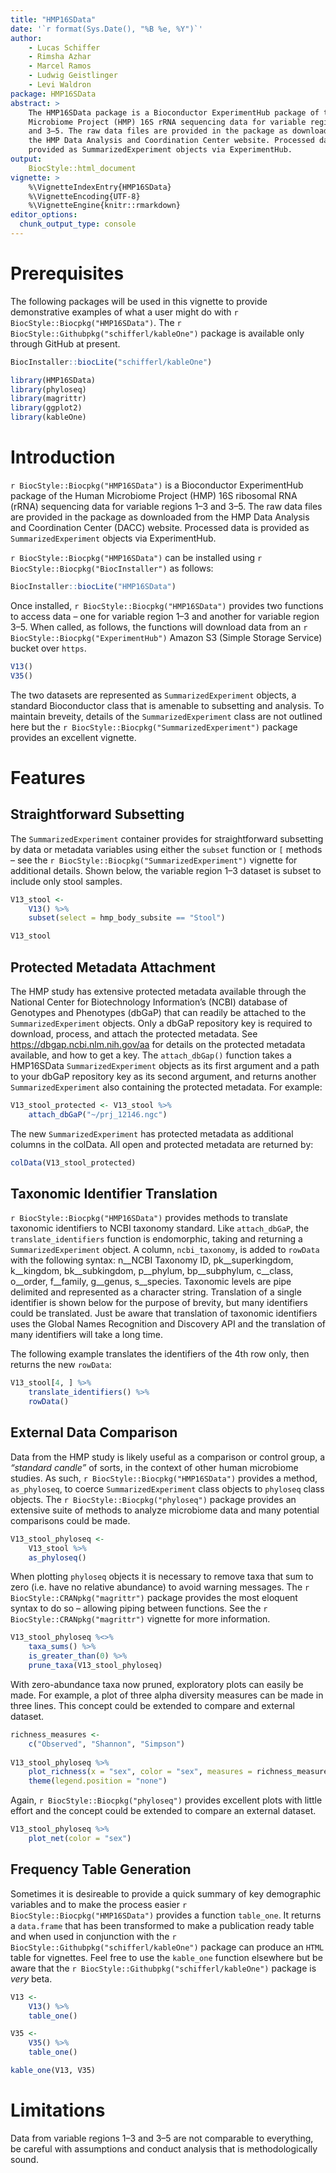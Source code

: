 ```yaml
---
title: "HMP16SData"
date: '`r format(Sys.Date(), "%B %e, %Y")`'
author:
    - Lucas Schiffer
    - Rimsha Azhar
    - Marcel Ramos
    - Ludwig Geistlinger
    - Levi Waldron
package: HMP16SData
abstract: >
    The HMP16SData package is a Bioconductor ExperimentHub package of the Human
    Microbiome Project (HMP) 16S rRNA sequencing data for variable regions 1–3
    and 3–5. The raw data files are provided in the package as downloaded from
    the HMP Data Analysis and Coordination Center website. Processed data is
    provided as SummarizedExperiment objects via ExperimentHub.
output:
    BiocStyle::html_document
vignette: >
    %\VignetteIndexEntry{HMP16SData}
    %\VignetteEncoding{UTF-8}
    %\VignetteEngine{knitr::rmarkdown}
editor_options: 
  chunk_output_type: console
---
```


# Prerequisites

The following packages will be used in this vignette to provide demonstrative
examples of what a user might do with `r BiocStyle::Biocpkg("HMP16SData")`. The
`r BiocStyle::Githubpkg("schifferl/kableOne")` package is available only through
GitHub at present.

```r
BiocInstaller::biocLite("schifferl/kableOne")

library(HMP16SData)
library(phyloseq)
library(magrittr)
library(ggplot2)
library(kableOne)
```

# Introduction

`r BiocStyle::Biocpkg("HMP16SData")` is a Bioconductor ExperimentHub package of
the Human Microbiome Project (HMP) 16S ribosomal RNA (rRNA) sequencing data for
variable regions 1–3 and 3–5. The raw data files are provided in the package as
downloaded from the HMP Data Analysis and Coordination Center (DACC) website. 
Processed data is provided as `SummarizedExperiment` objects via ExperimentHub.

`r BiocStyle::Biocpkg("HMP16SData")` can be installed using 
`r BiocStyle::Biocpkg("BiocInstaller")` as follows:

```r
BiocInstaller::biocLite("HMP16SData")
```

Once installed, `r BiocStyle::Biocpkg("HMP16SData")` provides two functions to 
access data – one for variable region 1–3 and another for variable region 3–5. 
When called, as follows, the functions will download data from an 
`r BiocStyle::Biocpkg("ExperimentHub")` Amazon S3 (Simple Storage Service) 
bucket over `https`.

```r
V13()
V35()
```

The two datasets are represented as `SummarizedExperiment` objects, a standard 
Bioconductor class that is amenable to subsetting and analysis. To maintain 
breveity, details of the `SummarizedExperiment` class are not outlined here but 
the `r BiocStyle::Biocpkg("SummarizedExperiment")` package provides an excellent
vignette.

# Features

## Straightforward Subsetting

The `SummarizedExperiment` container provides for straightforward subsetting by
data or metadata variables using either the `subset` function or `[` methods –
see the `r BiocStyle::Biocpkg("SummarizedExperiment")` vignette for additional
details. Shown below, the variable region 1–3 dataset is subset to include only
stool samples.

```r
V13_stool <-
    V13() %>%
    subset(select = hmp_body_subsite == "Stool")

V13_stool
```

## Protected Metadata Attachment

The HMP study has extensive protected metadata available through the National
Center for Biotechnology Information's (NCBI) database of Genotypes and
Phenotypes (dbGaP) that can readily be attached to the `SummarizedExperiment`
objects. Only a dbGaP repository key is required to download, process, and
attach the protected metadata. See <https://dbgap.ncbi.nlm.nih.gov/aa> for
details on the protected metadata available, and how to get a key. 
The `attach_dbGap()` function takes a HMP16SData `SummarizedExperiment`
objects as its first argument and a path to your dbGaP repository key as its
second argument, and returns another `SummarizedExperiment` also containing the 
protected metadata. For example:

```r
V13_stool_protected <- V13_stool %>%
    attach_dbGaP("~/prj_12146.ngc")
```

The new `SummarizedExperiment` has protected metadata as additional columns in 
the colData. All open and protected metadata are returned by:

```r
colData(V13_stool_protected)
```

## Taxonomic Identifier Translation

`r BiocStyle::Biocpkg("HMP16SData")` provides methods to translate 
taxonomic identifiers to NCBI taxonomy standard. Like `attach_dbGaP`, the `translate_identifiers` 
function is endomorphic, taking and returning a `SummarizedExperiment` object. A
column, `ncbi_taxonomy`, is added to `rowData` with the following syntax:
n__NCBI Taxonomy ID, pk__superkingdom, k__kingdom, bk__subkingdom, p__phylum,
bp__subphylum, c__class, o__order, f__family, g__genus, s__species. Taxonomic
levels are pipe delimited and represented as a character string. Translation of
a single identifier is shown below for the purpose of brevity, but many
identifiers could be translated. Just be aware that translation of taxonomic
identifiers uses the Global Names Recognition and Discovery API and the
translation of many identifiers will take a long time.

The following example translates the identifiers of the 4th row only, then returns
the new `rowData`:

```r
V13_stool[4, ] %>%
    translate_identifiers() %>%
    rowData()
```

## External Data Comparison

Data from the HMP study is likely useful as a comparison or control group, a 
_"standard candle"_ of sorts, in the context of other human microbiome studies.
As such, `r BiocStyle::Biocpkg("HMP16SData")` provides a method, `as_phyloseq`,
to coerce `SummarizedExperiment` class objects to `phyloseq` class objects. The
`r BiocStyle::Biocpkg("phyloseq")` package provides an extensive suite of 
methods to analyze microbiome data and many potential comparisons could be made.

```r
V13_stool_phyloseq <-
    V13_stool %>%
    as_phyloseq()
```

When plotting `phyloseq` objects it is necessary to remove taxa that sum to zero
(i.e. have no relative abundance) to avoid warning messages. The 
`r BiocStyle::CRANpkg("magrittr")` package provides the most eloquent syntax to
do so – allowing piping between functions. See the 
`r BiocStyle::CRANpkg("magrittr")` vignette for more information.

```r
V13_stool_phyloseq %<>%
    taxa_sums() %>% 
    is_greater_than(0) %>%
    prune_taxa(V13_stool_phyloseq)
```

With zero-abundance taxa now pruned, exploratory plots can easily be made. For 
example, a plot of three alpha diversity measures can be made in three lines.
This concept could be extended to compare and external dataset.

```r
richness_measures <-
    c("Observed", "Shannon", "Simpson")
    
V13_stool_phyloseq %>%
    plot_richness(x = "sex", color = "sex", measures = richness_measures) +
    theme(legend.position = "none")
```

Again, `r BiocStyle::Biocpkg("phyloseq")` provides excellent plots with little
effort and the concept could be extended to compare an external dataset.

```r
V13_stool_phyloseq %>%
    plot_net(color = "sex")
```

## Frequency Table Generation

Sometimes it is desireable to provide a quick summary of key demographic 
variables and to make the process easier `r BiocStyle::Biocpkg("HMP16SData")` 
provides a function `table_one`. It returns a `data.frame` that has been 
transformed to make a publication ready table and when used in conjunction with
the `r BiocStyle::Githubpkg("schifferl/kableOne")` package can produce an `HTML`
table for vignettes. Feel free to use the `kable_one` function elsewhere but be
aware that the `r BiocStyle::Githubpkg("schifferl/kableOne")` package is _very_
beta.

```r
V13 <-
    V13() %>%
    table_one()

V35 <-
    V35() %>%
    table_one()

kable_one(V13, V35)
```

# Limitations

Data from variable regions 1–3 and 3–5 are not comparable to everything, be 
careful with assumptions and conduct analysis that is methodologically sound.
